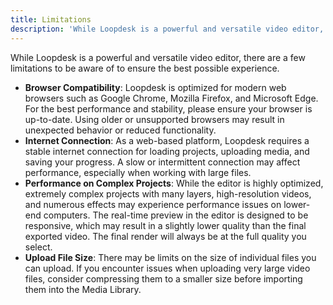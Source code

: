 ```yaml
---
title: Limitations
description: 'While Loopdesk is a powerful and versatile video editor, there are a few limitations to be aware of.'
---
```


While Loopdesk is a powerful and versatile video editor, there are a few limitations to be aware of to ensure the best possible experience.

*   **Browser Compatibility**: Loopdesk is optimized for modern web browsers such as Google Chrome, Mozilla Firefox, and Microsoft Edge. For the best performance and stability, please ensure your browser is up-to-date. Using older or unsupported browsers may result in unexpected behavior or reduced functionality.
*   **Internet Connection**: As a web-based platform, Loopdesk requires a stable internet connection for loading projects, uploading media, and saving your progress. A slow or intermittent connection may affect performance, especially when working with large files.
*   **Performance on Complex Projects**: While the editor is highly optimized, extremely complex projects with many layers, high-resolution videos, and numerous effects may experience performance issues on lower-end computers. The real-time preview in the editor is designed to be responsive, which may result in a slightly lower quality than the final exported video. The final render will always be at the full quality you select.
*   **Upload File Size**: There may be limits on the size of individual files you can upload. If you encounter issues when uploading very large video files, consider compressing them to a smaller size before importing them into the Media Library.